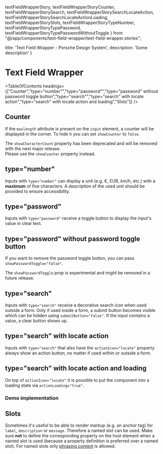   textFieldWrapperStory,
  textFieldWrapperStoryCounter,
  textFieldWrapperStorySearch,
  textFieldWrapperStorySearchLocateAction,
  textFieldWrapperStorySearchLocateActionLoading, textFieldWrapperStorySlots,
  textFieldWrapperStoryTypeNumber,
  textFieldWrapperStoryTypePassword,
  textFieldWrapperStoryTypePasswordWithoutToggle
} from "@/app/components/text-field-wrapper/text-field-wrapper.stories";

  title: 'Text Field Wrapper - Porsche Design System',
  description: 'Some description'
}

# Text Field Wrapper <ComponentStatus tagName="p-text-field-wrapper"></ComponentStatus>

<TableOfContents headings={["Counter","type=\"number\"","type=\"password\"","type=\"password\" without password toggle button","type=\"search\"","type=\"search\" with locate action","type=\"search\" with locate action and loading","Slots"]} />

## Counter

If the `maxlength` attribute is present on the `input` element, a counter will be displayed in the corner.
To hide it you can set `showCounter` to `false`.

<Notification heading="Deprecation hint" heading-tag="h3" state="warning">
  The <code>showCharacterCount</code> property has been deprecated and will be removed with the next major release.<br />
  Please use the <code>showCounter</code> property instead.
</Notification>

<ComponentStory story={textFieldWrapperStoryCounter} />

## type="number"

Inputs with `type="number"` can display a unit (e.g. €, EUR, km/h, etc.) with a **maximum** of five characters. A
description of the used unit should be provided to ensure accessibility.

<ComponentStory story={textFieldWrapperStoryTypeNumber} />

## type="password"

Inputs with `type="password"` receive a toggle button to display the input's value in clear text.

<ComponentStory story={textFieldWrapperStoryTypePassword} />

## type="password" without password toggle button

If you want to remove the password toggle button, you can pass `showPasswordToggle="false"`.

<Notification heading="Attention" heading-tag="h3" state="warning">
  The <code>showPasswordToggle</code> prop is experimental and might be removed in a future release.
</Notification>

<ComponentStory story={textFieldWrapperStoryTypePasswordWithoutToggle} />

## type="search"

Inputs with `type="search"` receive a decorative search icon when used outside a form.
  Only if used inside a form, a submit button becomes visible which can be hidden using `submitButton="false"`. If the
input contains a value, a clear button shows up.

<ComponentStory story={textFieldWrapperStorySearch} />

## type="search" with locate action

Inputs with `type="search"` that also have the `actionIcon="locate"` property always show an action button, no matter if
used within or outside a form.

<ComponentStory story={textFieldWrapperStorySearchLocateAction} />

## type="search" with locate action and loading

On top of `actionIcon="locate"` it is possible to put the component into a loading state via `actionLoading="true"`.

<ComponentStory story={textFieldWrapperStorySearchLocateActionLoading} />

### Demo implementation

<ComponentExample codeSample={textFieldWrapperExampleSearch} />

## Slots

Sometimes it's useful to be able to render markup (e.g. an anchor tag) for `label`, `description` or `message`.
Therefore a named slot can be used. Make sure **not** to define the corresponding property on the host element when a
named slot is used (because a property definition is preferred over a named slot). For named slots only
[phrasing content](https://developer.mozilla.org/en-US/docs/Web/Guide/HTML/Content_categories#Phrasing_content) is
allowed.

<ComponentStory story={textFieldWrapperStorySlots} />
